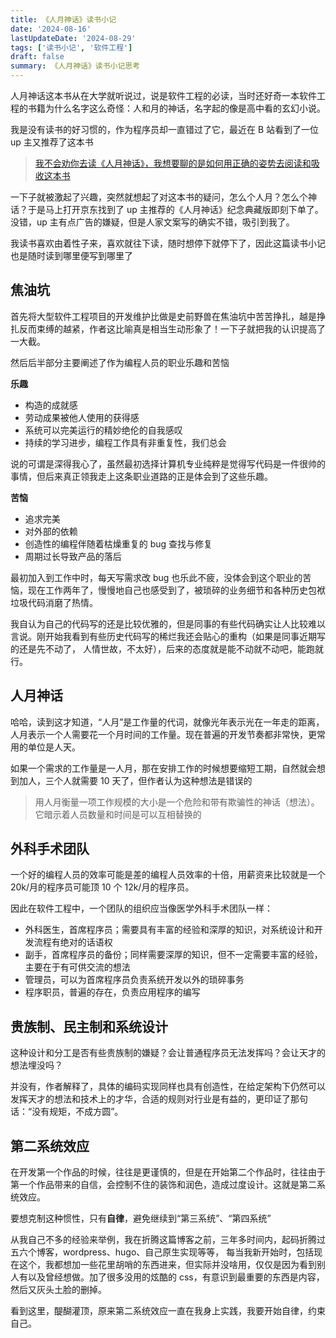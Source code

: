 ```yaml
---
title: 《人月神话》读书小记
date: '2024-08-16'
lastUpdateDate: '2024-08-29'
tags: ['读书小记', '软件工程']
draft: false
summary: 《人月神话》读书小记思考
---
```


人月神话这本书从在大学就听说过，说是软件工程的必读，当时还好奇一本软件工程的书籍为什么名字这么奇怪：人和月的神话，名字起的像是高中看的玄幻小说。

我是没有读书的好习惯的，作为程序员却一直错过了它，最近在 B 站看到了一位 up 主又推荐了这本书

> [我不会劝你去读《人月神话》，我想要聊的是如何用正确的姿势去阅读和吸收这本书](https://www.bilibili.com/video/BV1Mr421M7ZX/)

一下子就被激起了兴趣，突然就想起了对这本书的疑问，怎么个人月？怎么个神话？于是马上打开京东找到了 up 主推荐的《人月神话》纪念典藏版即刻下单了。
没错，up 主有点广告的嫌疑，但是人家文案写的确实不错，吸引到我了。

我读书喜欢由着性子来，喜欢就往下读，随时想停下就停下了，因此这篇读书小记也是随时读到哪里便写到哪里了

## 焦油坑

首先将大型软件工程项目的开发维护比做是史前野兽在焦油坑中苦苦挣扎，越是挣扎反而束缚的越紧，作者这比喻真是相当生动形象了！一下子就把我的认识提高了一大截。

然后后半部分主要阐述了作为编程人员的职业乐趣和苦恼

**乐趣**

- 构造的成就感
- 劳动成果被他人使用的获得感
- 系统可以完美运行的精妙绝伦的自我感叹
- 持续的学习进步，编程工作具有非重复性，我们总会

说的可谓是深得我心了，虽然最初选择计算机专业纯粹是觉得写代码是一件很帅的事情，但后来真正领我走上这条职业道路的正是体会到了这些乐趣。

**苦恼**

- 追求完美
- 对外部的依赖
- 创造性的编程伴随着枯燥重复的 bug 查找与修复
- 周期过长导致产品的落后

最初加入到工作中时，每天写需求改 bug 也乐此不疲，没体会到这个职业的苦恼，现在工作两年了，慢慢地自己也感受到了，被琐碎的业务细节和各种历史包袱垃圾代码消磨了热情。

我自认为自己的代码写的还是比较优雅的，但是同事的有些代码确实让人比较难以言说。刚开始我看到有些历史代码写的稀烂我还会贴心的重构（如果是同事近期写的还是先不动了，
人情世故，不太好），后来的态度就是能不动就不动吧，能跑就行。

## 人月神话

哈哈，读到这才知道，“人月”是工作量的代词，就像光年表示光在一年走的距离，人月表示一个人需要花一个月时间的工作量。现在普遍的开发节奏都非常快，更常用的单位是人天。

如果一个需求的工作量是一人月，那在安排工作的时候想要缩短工期，自然就会想到加人，三个人就需要 10 天了，但作者认为这种想法是错误的

> 用人月衡量一项工作规模的大小是一个危险和带有欺骗性的神话（想法）。它暗示着人员数量和时间是可以互相替换的

## 外科手术团队

一个好的编程人员的效率可能是差的编程人员效率的十倍，用薪资来比较就是一个 20k/月的程序员可能顶 10 个 12k/月的程序员。

因此在软件工程中，一个团队的组织应当像医学外科手术团队一样：

- 外科医生，首席程序员；需要具有丰富的经验和深厚的知识，对系统设计和开发流程有绝对的话语权
- 副手，首席程序员的备份；同样需要深厚的知识，但不一定需要丰富的经验，主要在于有可供交流的想法
- 管理员，可以为首席程序员负责系统开发以外的琐碎事务
- 程序职员，普遍的存在，负责应用程序的编写

## 贵族制、民主制和系统设计

这种设计和分工是否有些贵族制的嫌疑？会让普通程序员无法发挥吗？会让天才的想法埋没吗？

并没有，作者解释了，具体的编码实现同样也具有创造性，在给定架构下仍然可以发挥天才的想法和技术上的才华，合适的规则对行业是有益的，更印证了那句话：“没有规矩，不成方圆”。

## 第二系统效应

在开发第一个作品的时候，往往是更谨慎的，但是在开始第二个作品时，往往由于第一个作品带来的自信，会控制不住的装饰和润色，造成过度设计。这就是第二系统效应。

要想克制这种惯性，只有**自律**，避免继续到“第三系统”、“第四系统”

从我自己不多的经验来举例，我在折腾这篇博客之前，三年多时间内，起码折腾过五六个博客，wordpress、hugo、自己原生实现等等，
每当我新开始时，包括现在这个，我都想加一些花里胡哨的东西进来，但实际并没啥用，仅仅是因为看到别人有以及曾经想做。加了很多没用的炫酷的 css，有意识到最重要的东西是内容，然后又灰头土脸的删掉。

看到这里，醍醐灌顶，原来第二系统效应一直在我身上实践，我要开始自律，约束自己。
